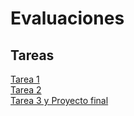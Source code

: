 # Evaluaciones {.unnumbered}

## Tareas {.unnumbered}
[Tarea 1](tarea-01.qmd)  
[Tarea 2](tarea-02.qmd)  
[Tarea 3 y Proyecto final](proyecto-final-tarea-03.qmd)  